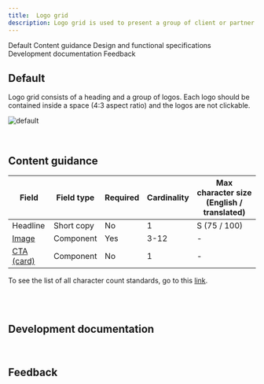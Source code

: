 ```yaml
---
title:  Logo grid
description: Logo grid is used to present a group of client or partner logos. This pattern is commonly used to establish credibility of the given product or service.
---
```



<ComponentDescription name="Logo grid" type="layout" />

<AnchorLinks>

<AnchorLink>Default</AnchorLink>
<AnchorLink>Content guidance</AnchorLink>
<AnchorLink>Design and functional specifications</AnchorLink>
<AnchorLink>Development documentation</AnchorLink>
<AnchorLink>Feedback</AnchorLink>

</AnchorLinks>

## Default
Logo grid consists of a heading and a group of logos. Each logo should be contained inside a space (4:3 aspect ratio) and the logos are not clickable.

![default](../..//images/pattern/logo-grid/logo-grid.jpg)

<br />

## Content guidance

| Field | Field type | Required   | Cardinality | Max character size (English / translated) |
| -------- | --------- | ---------- | ---------- | ----------|
| Headline | Short copy | No | 1 | S (75 / 100)|
| [Image](https://www.ibm.com/standards/web/carbon-for-ibm-dotcom/components/image) | Component | Yes | 3-12 | - |
| [CTA (card)](https://www.ibm.com/standards/web/carbon-for-ibm-dotcom/components/cta)  | Component | No | 1 | - |

To see the list of all character count standards, go to this <a href="https://github.com/carbon-design-system/carbon-for-ibm-dotcom-website/wiki/Character-count-standards" target="_blank" rel="noreferrer noopener nofollow">link</a>.

<br />

<SpecLinks name="Logo grid" design="https://ibm.box.com/s/2c2dt2fivbmbcce29oul7hjaktjaqj26" />

<br />

## Development documentation

<ComponentStatus name="Logo grid" type="layout" />

<br />

## Feedback

<ComponentFeedback />
